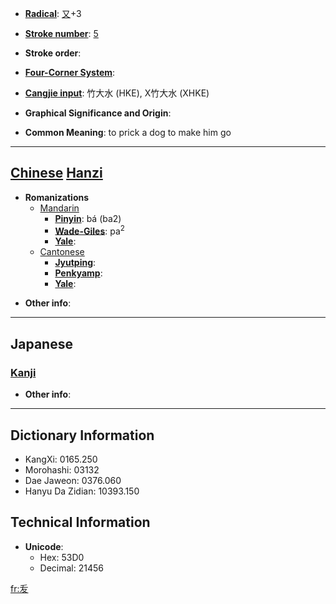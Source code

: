 * '''[[Wiktionary:Chinese radical index| Radical]]''': [[Wiktionary:Chinese radical index 又|又]]+3

* '''[[Wiktionary:Chinese total strokes index|Stroke number]]''': [[Wiktionary:Chinese total strokes index 5|5]]

* '''Stroke order''': 

* '''[[Wiktionary:Chinese four corner index|Four-Corner System]]''': 

* '''[[Wiktionary:Chinese Cangjie index|Cangjie input]]''': 竹大水 (HKE), X竹大水 (XHKE)

* '''Graphical Significance and Origin''': 

* '''Common Meaning''': to prick a dog to make him go

----

== [[Chinese]] [[Hanzi]] ==

* '''Romanizations'''
** [[Mandarin]]
*** '''[[Pinyin]]''': bá (ba2)
*** '''[[Wade-Giles]]''': pa<sup>2</sup>
*** '''[[Yale]]''': 
**[[Cantonese]]
***'''[[Jyutping]]''':
***'''[[Penkyamp]]''': 
***'''[[Yale]]''': 

* '''Other info''': 

----

==Japanese==
===[[Kanji]]===
{{kanji|on readings=[[はつ]] (hatsu)
|kun readings=
}}

* '''Other info''':  

----

== Dictionary Information ==

* KangXi: 0165.250
* Morohashi: 03132
* Dae Jaweon: 0376.060
* Hanyu Da Zidian: 10393.150

== Technical Information ==

* '''Unicode''':
** Hex: 53D0
** Decimal: 21456

[[fr:叐]]